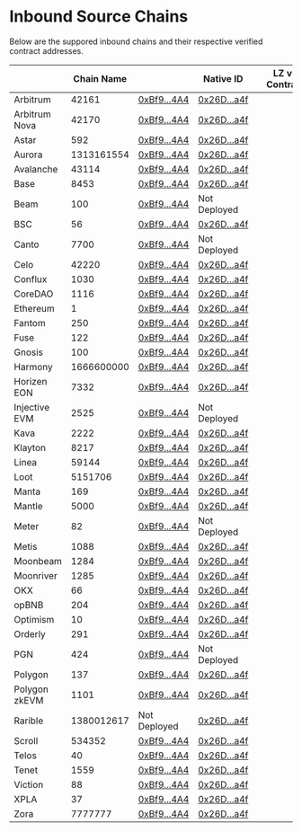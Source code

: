 # Inbound Source Chains

Below are the suppored inbound chains and their respective verified contract addresses.

| <th className="whitespace-nowrap">Chain Name </th> | <th className="whitespace-nowrap">Native ID </th> | <th className="whitespace-nowrap">LZ v1 Contract</th>                                                                        | <th className="whitespace-nowrap">LZ v2 Contract</th>                                                                     |
|----------------------------------------------------|---------------------------------------------------|------------------------------------------------------------------------------------------------------------------------------|---------------------------------------------------------------------------------------------------------------------------|
| Arbitrum                                           | 42161                                             | [0xBf9...4A4](https://arbiscan.io/address/0xbf94ed69281709958c8f60bc15cd1bb6badcd4a4#code)                                   | [0x26D...a4f](https://arbiscan.io/address/0x26DA582889f59EaaE9dA1f063bE0140CD93E6a4f#code)                                |
| Arbitrum Nova                                      | 42170                                             | [0xBf9...4A4](https://nova.arbiscan.io/address/0xbf94ed69281709958c8f60bc15cd1bb6badcd4a4#code)                              | [0x26D...a4f](https://nova.arbiscan.io/address/0x26DA582889f59EaaE9dA1f063bE0140CD93E6a4f#code)                           |
| Astar                                              | 592                                               | [0xBf9...4A4](https://blockscout.com/astar/address/0xBf94Ed69281709958c8f60bc15cD1bB6BADCd4A4/contracts#address-tabs)        | [0x26D...a4f](https://astar.blockscout.com/address/0x26DA582889f59EaaE9dA1f063bE0140CD93E6a4f)                            |
| Aurora                                             | 1313161554                                        | [0xBf9...4A4](https://explorer.aurora.dev/address/0xBf94Ed69281709958c8f60bc15cD1bB6BADCd4A4?tab=contract)                   | [0x26D...a4f](https://explorer.aurora.dev/address/0x26DA582889f59EaaE9dA1f063bE0140CD93E6a4f?tab=contract)                |
| Avalanche                                          | 43114                                             | [0xBf9...4A4](https://snowtrace.io/address/0xBf94Ed69281709958c8f60bc15cD1bB6BADCd4A4/contract/43114/code)                   | [0x26D...a4f](https://snowtrace.io/address/0x26DA582889f59EaaE9dA1f063bE0140CD93E6a4f/contract/43114/code)                |
| Base                                               | 8453                                              | [0xBf9...4A4](https://basescan.org/address/0xBf94Ed69281709958c8f60bc15cD1bB6BADCd4A4#code)                                  | [0x26D...a4f](https://basescan.org/address/0x26DA582889f59EaaE9dA1f063bE0140CD93E6a4f#code)                               |
| Beam                                               | 100                                               | [0xBf9...4A4](https://subnets.avax.network/beam/address/0xBf94Ed69281709958c8f60bc15cD1bB6BADCd4A4?tab=code)                 | Not Deployed                                                                                                              |
| BSC                                                | 56                                                | [0xBf9...4A4](https://bscscan.com/address/0xBf94Ed69281709958c8f60bc15cD1bB6BADCd4A4#code)                                   | [0x26D...a4f](https://bscscan.com/address/0x26DA582889f59EaaE9dA1f063bE0140CD93E6a4f#code)                                |
| Canto                                              | 7700                                              | [0xBf9...4A4](https://tuber.build/address/0xBf94Ed69281709958c8f60bc15cD1bB6BADCd4A4?tab=contract)                           | Not Deployed                                                                                                              |
| Celo                                               | 42220                                             | [0xBf9...4A4](https://celoscan.io/address/0xBf94Ed69281709958c8f60bc15cD1bB6BADCd4A4#code)                                   | [0x26D...a4f](https://celoscan.io/address/0x26DA582889f59EaaE9dA1f063bE0140CD93E6a4f#code)                                |
| Conflux                                            | 1030                                              | [0xBf9...4A4](https://evm.confluxscan.io/address/0xbf94ed69281709958c8f60bc15cd1bb6badcd4a4?tab=contract-viewer)             | [0x26D...a4f](https://evm.confluxscan.net/contract-verification?address=0x26da582889f59eaae9da1f063be0140cd93e6a4f)       |
| CoreDAO                                            | 1116                                              | [0xBf9...4A4](https://scan.coredao.org/address/0xbf94ed69281709958c8f60bc15cd1bb6badcd4a4#code)                              | [0x26D...a4f](https://scan.coredao.org/address/0x26DA582889f59EaaE9dA1f063bE0140CD93E6a4f#code)                           |
| Ethereum                                           | 1                                                 | [0xBf9...4A4](https://etherscan.io/address/0xbf94ed69281709958c8f60bc15cd1bb6badcd4a4#code)                                  | [0x26D...a4f](https://etherscan.io/address/0x26DA582889f59EaaE9dA1f063bE0140CD93E6a4f#code)                               |
| Fantom                                             | 250                                               | [0xBf9...4A4](https://ftmscan.com/address/0xBf94Ed69281709958c8f60bc15cD1bB6BADCd4A4#code)                                   | [0x26D...a4f](https://ftmscan.com/address/0x26DA582889f59EaaE9dA1f063bE0140CD93E6a4f#code)                                |
| Fuse                                               | 122                                               | [0xBf9...4A4](https://explorer.fuse.io/address/0xBf94Ed69281709958c8f60bc15cD1bB6BADCd4A4?tab=contract)                      | [0x26D...a4f](https://explorer.fuse.io/address/0x26DA582889f59EaaE9dA1f063bE0140CD93E6a4f?tab=contract)                   |
| Gnosis                                             | 100                                               | [0xBf9...4A4](https://gnosisscan.io/address/0xbf94ed69281709958c8f60bc15cd1bb6badcd4a4#code)                                 | [0x26D...a4f](https://gnosisscan.io/address/0x26da582889f59eaae9da1f063be0140cd93e6a4f#code)                              |
| Harmony                                            | 1666600000                                        | [0xBf9...4A4](https://explorer.harmony.one/address/0xbf94ed69281709958c8f60bc15cd1bb6badcd4a4?activeTab=6)                   | [0x26D...a4f](https://explorer.harmony.one/verifycontract?address=0x26da582889f59eaae9da1f063be0140cd93e6a4f&shard=0)     |
| Horizen EON                                        | 7332                                              | [0xBf9...4A4](https://eon-explorer.horizenlabs.io/address/0xBf94Ed69281709958c8f60bc15cD1bB6BADCd4A4/contracts#address-tabs) | [0x26D...a4f](https://explorer.harmony.one/address/0x26da582889f59eaae9da1f063be0140cd93e6a4f)                            |
| Injective EVM                                      | 2525                                              | [0xBf9...4A4](https://inevm.calderaexplorer.xyz/address/0xBf94Ed69281709958c8f60bc15cD1bB6BADCd4A4?tab=contract)             | Not Deployed                                                                                                              |
| Kava                                               | 2222                                              | [0xBf9...4A4](https://kavascan.com/address/0xBf94Ed69281709958c8f60bc15cD1bB6BADCd4A4/contracts#address-tabs)                | [0x26D...a4f](https://kavascan.com/address/0x26DA582889f59EaaE9dA1f063bE0140CD93E6a4f/contracts#address-tabs)             |
| Klayton                                            | 8217                                              | [0xBf9...4A4](https://klaytnscope.com/account/0xbf94ed69281709958c8f60bc15cd1bb6badcd4a4?tabId=contractCode)                 | [0x26D...a4f](https://klaytnscope.com/account/0x26DA582889f59EaaE9dA1f063bE0140CD93E6a4f?tabId=contractCode)              |
| Linea                                              | 59144                                             | [0xBf9...4A4](https://lineascan.build/address/0xbf94ed69281709958c8f60bc15cd1bb6badcd4a4#code)                               | [0x26D...a4f](https://lineascan.build/address/0x26DA582889f59EaaE9dA1f063bE0140CD93E6a4f#code)                            |
| Loot                                               | 5151706                                           | [0xBf9...4A4](https://explorer.lootchain.com/address/0xBf94Ed69281709958c8f60bc15cD1bB6BADCd4A4/contracts#address-tabs)      | [0x26D...a4f](https://explorer.lootchain.com/address/0x26DA582889f59EaaE9dA1f063bE0140CD93E6a4f/)                         |
| Manta                                              | 169                                               | [0xBf9...4A4](https://manta.socialscan.io/address/0xbf94ed69281709958c8f60bc15cd1bb6badcd4a4#contract)                       | [0x26D...a4f](https://pacific-explorer.manta.network/address/0x26DA582889f59EaaE9dA1f063bE0140CD93E6a4f?tab=contract)     |
| Mantle                                             | 5000                                              | [0xBf9...4A4](https://explorer.mantle.xyz/address/0xBf94Ed69281709958c8f60bc15cD1bB6BADCd4A4/contracts#address-tabs)         | [0x26D...a4f](https://explorer.mantle.xyz/address/0x26DA582889f59EaaE9dA1f063bE0140CD93E6a4f/contracts#address-tabs)      |
| Meter                                              | 82                                                | [0xBf9...4A4](https://scan.meter.io/address/0xbf94ed69281709958c8f60bc15cd1bb6badcd4a4?tab=4&p=1)                            | Not Deployed                                                                                                              |
| Metis                                              | 1088                                              | [0xBf9...4A4](https://explorer.metis.io/address/0xBf94Ed69281709958c8f60bc15cD1bB6BADCd4A4/contract/1088/code)               | [0x26D...a4f](https://explorer.metis.io/address/0x26DA582889f59EaaE9dA1f063bE0140CD93E6a4f/contract/1088/code)            |
| Moonbeam                                           | 1284                                              | [0xBf9...4A4](https://moonscan.io/address/0xBf94Ed69281709958c8f60bc15cD1bB6BADCd4A4#code)                                   | [0x26D...a4f](https://moonscan.io/address/0x26DA582889f59EaaE9dA1f063bE0140CD93E6a4f#code)                                |
| Moonriver                                          | 1285                                              | [0xBf9...4A4](https://moonriver.moonscan.io/address/0xBf94Ed69281709958c8f60bc15cD1bB6BADCd4A4#code)                         | [0x26D...a4f](https://moonriver.moonscan.io/address/0x26da582889f59eaae9da1f063be0140cd93e6a4f#code)                      |
| OKX                                                | 66                                                | [0xBf9...4A4](https://www.okx.com/explorer/oktc/address/0xbf94ed69281709958c8f60bc15cd1bb6badcd4a4)                          | [0x26D...a4f](https://www.okx.com/es-la/explorer/oktc/address/0x26da582889f59eaae9da1f063be0140cd93e6a4f/contract)        |
| opBNB                                              | 204                                               | [0xBf9...4A4](https://opbnbscan.com/address/0xbf94ed69281709958c8f60bc15cd1bb6badcd4a4?tab=Contract&p=1)                     | [0x26D...a4f](https://opbnbscan.com/address/0x26DA582889f59EaaE9dA1f063bE0140CD93E6a4f?tab=Contract&p=1)                  |
| Optimism                                           | 10                                                | [0xBf9...4A4](https://optimistic.etherscan.io/address/0xbf94ed69281709958c8f60bc15cd1bb6badcd4a4#code)                       | [0x26D...a4f](https://optimistic.etherscan.io/address/0x26DA582889f59EaaE9dA1f063bE0140CD93E6a4f#code)                    |
| Orderly                                            | 291                                               | [0xBf9...4A4](https://explorer.orderly.network/address/0xBf94Ed69281709958c8f60bc15cD1bB6BADCd4A4?tab=contract)              | [0x26D...a4f](https://explorer.orderly.network/address/0x26DA582889f59EaaE9dA1f063bE0140CD93E6a4f?tab=contract)           |
| PGN                                                | 424                                               | [0xBf9...4A4](https://explorer.publicgoods.network/address/0xBf94Ed69281709958c8f60bc15cD1bB6BADCd4A4?tab=contract)          | Not Deployed                                                                                                              |
| Polygon                                            | 137                                               | [0xBf9...4A4](https://polygonscan.com/address/0xBf94Ed69281709958c8f60bc15cD1bB6BADCd4A4#code)                               | [0x26D...a4f](https://polygonscan.com/address/0x26DA582889f59EaaE9dA1f063bE0140CD93E6a4f#code)                            |
| Polygon zkEVM                                      | 1101                                              | [0xBf9...4A4](https://zkevm.polygonscan.com/address/0xBf94Ed69281709958c8f60bc15cD1bB6BADCd4A4#code)                         | [0x26D...a4f](https://zkevm.polygonscan.com/address/0x26DA582889f59EaaE9dA1f063bE0140CD93E6a4f#code)                      |
| Rarible                                            | 1380012617                                        | Not Deployed                                                                                                                 | [0x26D...a4f](https://mainnet.explorer.rarichain.org/address/0x26DA582889f59EaaE9dA1f063bE0140CD93E6a4f?tab=contract)     |
| Scroll                                             | 534352                                            | [0xBf9...4A4](https://scrollscan.com/address/0xBf94Ed69281709958c8f60bc15cD1bB6BADCd4A4#code)                                | [0x26D...a4f](https://scrollscan.com/address/0x26DA582889f59EaaE9dA1f063bE0140CD93E6a4f#code)                             |
| Telos                                              | 40                                                | [0xBf9...4A4](https://www.teloscan.io/address/0xBf94Ed69281709958c8f60bc15cD1bB6BADCd4A4#contract)                           | [0x26D...a4f](https://www.teloscan.io/address/0x26DA582889f59EaaE9dA1f063bE0140CD93E6a4f#contract)                        |
| Tenet                                              | 1559                                              | [0xBf9...4A4](https://tenetscan.io/address/0xBf94Ed69281709958c8f60bc15cD1bB6BADCd4A4/contracts#address-tabs)                | [0x26D...a4f](https://tenetscan.io/address/0x26DA582889f59EaaE9dA1f063bE0140CD93E6a4f/verify-via-standard-json-input/new) |
| Viction                                            | 88                                                | [0xBf9...4A4](https://tomoscan.io/contracts/verify/0xbf94ed69281709958c8f60bc15cd1bb6badcd4a4)                               | [0x26D...a4f](https://tomoscan.io/contracts/verify/0x26DA582889f59EaaE9dA1f063bE0140CD93E6a4f)                            |
| XPLA                                               | 37                                                | [0xBf9...4A4](https://explorer.xpla.dev/mainnet/address/0xbf94ed69281709958c8f60bc15cd1bb6badcd4a4#SourceCode)               | [0x26D...a4f](https://explorer.xpla.io/mainnet/address/0x26da582889f59eaae9da1f063be0140cd93e6a4f#SourceCode)             |
| Zora                                               | 7777777                                           | [0xBf9...4A4](https://explorer.zora.energy/address/0xBf94Ed69281709958c8f60bc15cD1bB6BADCd4A4?tab=contract)                  | [0x26D...a4f](https://explorer.zora.energy/address/0x26DA582889f59EaaE9dA1f063bE0140CD93E6a4f?tab=contract)               |

